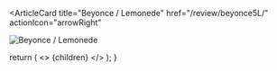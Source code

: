 <ArticleCard
  title="Beyonce / Lemonede"
  href="/review/beyonce5L/"
  actionIcon="arrowRight"
>

![Beyonce / Lemonede](../../images/cd/beyonce5L.jpg) 

</ArticleCard>

  return (
    <>
      {children}
    </>
  );
}